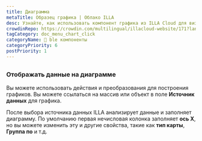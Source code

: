 ```yaml
---
title: Диаграмма
metaTitle: Образец графика | Облако ILLA
desc: Узнайте, как использовать компонент графика из ILLA Cloud для визуализации данных в виде графиков и графиков, используя Chart.js в ваших приложениях.
crowdinRepo: https://crowdin.com/multilingual/illacloud-website/171?languages=ru&filter=basic&value=0
tagCategory: doc_menu_chart_click
categoryName: 🧬 ble компоненты
categoryPriority: 6
postPriority: 1
---
```


## <h2 hidden>Диаграмма</h2>

### Отображать данные на диаграмме

Вы можете использовать действия и преобразования для построения графиков. Вы можете ссылаться на массив или объект в поле **Источник данных** для графика. 

После выбора источника данных ILLA анализирует данные и заполняет диаграмму. По умолчанию первая нечисловая колонка заполняет **ось X**, но вы можете изменить эту и другие свойства, такие как **тип карты**, **Группа по** и т.д.

<img src='https://cdn.illacloud.com/official-website/img/docs/assemble/chart1.png' alt="" />

<img src='https://cdn.illacloud.com/official-website/img/docs/assemble/chart2.png' alt="" />
